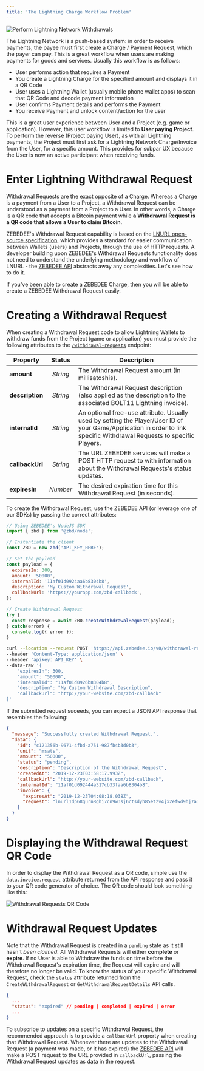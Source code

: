 ```yaml
---
title: 'The Lightning Charge Workflow Problem'
---
```


<Frame type="glass" caption="Perform Lightning Network Withdrawals">
  <img src="https://i.imgur.com/eTDIAQq.png" alt="Perform Lightning Network Withdrawals" />
</Frame>
<br />

The Lightning Network is a push-based system: in order to receive payments, the payee must first create a Charge / Payment Request, which the payer can pay. This is a great workflow when users are making payments for goods and services. Usually this workflow is as follows:

*   User performs action that requires a Payment
*   You create a Lightning Charge for the specified amount and displays it in a QR Code
*   User uses a Lightning Wallet (usually mobile phone wallet apps) to scan that QR Code and decode payment information
*   User confirms Payment details and performs the Payment
*   You receive Payment and unlock content/action for the user

This is a great user experience between User and a Project (e.g. game or application). However, this user workflow is limited to **User paying Project**. To perform the reverse (Project paying User), as with all Lightning payments, the Project must first ask for a Lightning Network Charge/Invoice from the User, for a specific amount. This provides for subpar UX because the User is now an active participant when receiving funds.

  

# Enter Lightning Withdrawal Request

Withdrawal Requests are the exact opposite of a Charge. Whereas a Charge is a payment from a User to a Project, a Withdrawal Request can be understood as a payment from a Project to a User. In other words, a Charge is a QR code that accepts a Bitcoin payment while **a Withdrawal Request is a QR code that allows a User to claim Bitcoin**.

ZEBEDEE's Withdrawal Request capability is based on the [LNURL open-source specification](https://github.com/fiatjaf/lnurl-rfc), which provides a standard for easier communication between Wallets (users) and Projects, through the use of HTTP requests. A developer building upon ZEBEDEE's Withdrawal Requests functionality does not need to understand the underlying methodology and workflow of LNURL - the [ZEBEDEE API](/docs/zebedee-api/overview) abstracts away any complexities. Let's see how to do it.

<Tip>If you've been able to create a ZEBEDEE Charge, then you will be able to create a ZEBEDEE Withdrawal Request easily.</Tip>  

# Creating a Withdrawal Request

When creating a Withdrawal Request code to allow Lightning Wallets to withdraw funds from the Project (game or application) you must provide the following attributes to the [`/withdrawal-requests`](/api/withdrawal-requests/create) endpoint:

| Property | Status | Description |
| --- | :-: | --- |
| **amount** | _String_ | The Withdrawal Request amount (in millisatoshis). |
| **description** | _String_ | The Withdrawal Request description (also applied as the description to the associated BOLT11 Lightning invoice). |
| **internalId** | _String_ | An optional free-use attribute. Usually used by setting the Player/User ID of your Game/Application in order to link specific Withdrawal Requests to specific Players. |
| **callbackUrl** | _String_ | The URL ZEBEDEE services will make a POST HTTP request to with information about the Withdrawal Requests's status updates. |
| **expiresIn** | _Number_ | The desired expiration time for this Withdrawal Request (in seconds). |

To create the Withdrawal Request, use the ZEBEDEE API (or leverage one of our SDKs) by passing the correct attributes:

<CodeGroup>

```js NodeJS
// Using ZEBEDEE's NodeJS SDK
import { zbd } from '@zbd/node';

// Instantiate the client
const ZBD = new zbd('API_KEY_HERE');

// Set the payload
const payload = {
  expiresIn: 300,
  amount: '50000',
  internalId: '11af01d0924aa6b8304b8',
  description: 'My Custom Withdrawal Request',
  callbackUrl: 'https://yourapp.com/zbd-callback',
};

// Create Withdrawal Request
try {
  const response = await ZBD.createWithdrawalRequest(payload);
} catch(error) {
  console.log({ error });
}
```

```bash cURL
curl --location --request POST 'https://api.zebedee.io/v0/withdrawal-requests' \
--header 'Content-Type: application/json' \
--header 'apikey: API_KEY' \
--data-raw '{
    "expiresIn": 300,
    "amount": "50000",
    "internalId": "11af01d0926b8304b8",
    "description": "My Custom Withdrawal Description",
    "callbackUrl": "http://your-website.com/zbd-callback"
}'
```

</CodeGroup>

If the submitted request suceeds, you can expect a JSON API response that resembles the following:

```json
{
  "message": "Successfully created Withdrawal Request.",
  "data": {
    "id": "c121356b-9671-4fbd-a751-987fb4b3d0b3",
    "unit": "msats",
    "amount": "50000",
    "status": "pending",
    "description": "Description of the Withdrawal Request",
    "createdAt": "2019-12-23T03:58:17.993Z",
    "callbackUrl": "http://your-website.com/zbd-callback",
    "internalId": "11af01d092444a317cb33faa6b8304b8",
    "invoice": {
      "expiresAt": "2019-12-23T04:08:18.038Z",
      "request": "lnurl1dp68gurn8ghj7cn9w3sj6ctsdyh85etzv4jx2efwd9hj7a3s9acxz7tvdaskgtthd96xserjv9mkzmpdwfjhzat9wd6r7um9vdex2apav3skxdfev93rwvm9x43nwcf5vvekgdmpxq6rgvrrxumnxdp3vserqe35v4jr2efs8y6k2epkxf3rxc35vg6nwdrpx9jrqv3kxfjxxwqxmuhcd"
    }
  }
}
```  

# Displaying the Withdrawal Request QR Code

In order to display the Withdrawal Request as a QR code, simple use the `data.invoice.request` attribute returned from the API response and pass it to your QR code generator of choice. The QR code should look something like this:

<Frame type="glass" caption="Withdrawal Requests QR Code">
  <img src="https://docs.zebedee.io/img/v2/withdrawal-requests-qr.png" alt="Withdrawal Requests QR Code" />
</Frame>
<br />

# Withdrawal Request Updates

Note that the Withdrawal Request is created in a `pending` state as it still hasn't _been claimed_. All Withdrawal Requests will either **complete** or **expire**. If no User is able to Withdraw the funds on time before the Withdrawal Request's expiration time, the Request will expire and will therefore no longer be valid. To know the status of your specific Withdrawal Request, check the `status` attribute returned from the `CreateWithdrawalRequest` or `GetWithdrawalRequestDetails` API calls.

```json
{
  ...
  "status": "expired" // pending | completed | expired | error
  ...
}
```

To subscribe to updates on a specific Withdrawal Request, the recommended approach is to provide a `callbackUrl` property when creating that Withdrawal Request. Whenever there are updates to the Withdrawal Request (a payment was made, or it has expired) the [ZEBEDEE API](/docs/zebedee-api/overview) will make a POST request to the URL provided in `callbackUrl`, passing the Withdrawal Request updates as data in the request.